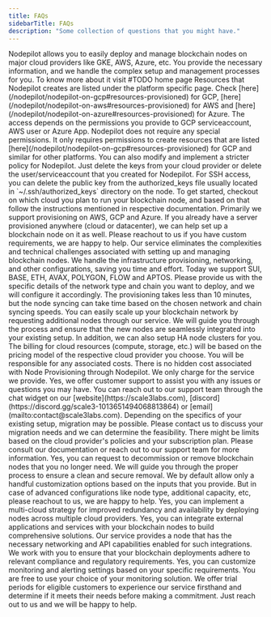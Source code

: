 ```yaml
---
title: FAQs
sidebarTitle: FAQs
description: "Some collection of questions that you might have."
---
```


<AccordionGroup>

<Accordion title="What is your Nodepilot?">
	Nodepilot allows you to easily deploy and manage blockchain nodes on major
	cloud providers like GKE, AWS, Azure, etc. You provide the necessary
	information, and we handle the complex setup and management processes for you.
	To know more about it visit #TODO home page
</Accordion>

<Accordion title='What all resources does Nodepilot create?'>
    Resources that Nodepilot creates are listed under the platform specific page. Check [here](/nodepilot/nodepilot-on-gcp#resources-provisioned) for GCP, [here](/nodepilot/nodepilot-on-aws#resources-provisioned) for AWS and [here](/nodepilot/nodepilot-on-azure#resources-provisioned) for Azure.

</Accordion>

<Accordion title='How much access does Nodepilot have?'>
    The access depends on the permissions you provide to GCP serviceaccount, AWS user or Azure App. Nodepilot does not require any special permissions. It only requires permissions to create resources that are listed [here](/nodepilot/nodepilot-on-gcp#resources-provisioned) for GCP and similar for other platforms.
    You can also modify and implement a stricter policy for Nodepilot.

</Accordion>

<Accordion title='How to remove Nodepilot access?'>
    Just delete the keys from your cloud provider or delete the user/serviceaccount that you created for Nodepilot. For SSH access, you can delete the public key from the authorized_keys file usually located in `~/.ssh/authorized_keys` directory on the node.

</Accordion>

<Accordion title="How do I get started with your service?">
	To get started, checkout on which cloud you plan to run your blockchain node,
	and based on that follow the instructions mentioned in respective
	documentation.
</Accordion>

<Accordion title="What cloud providers do you support?">
	Primarily we support provisioning on AWS, GCP and Azure. If you already have a
	server provisioned anywhere (cloud or datacenter), we can help set up a
	blockchain node on it as well. Please reachout to us if you have custom
	requirements, we are happy to help.
</Accordion>

<Accordion title="What is the advantage of using your service over setting up nodes manually?">
	Our service eliminates the complexities and technical challenges associated
	with setting up and managing blockchain nodes. We handle the infrastructure
	provisioning, networking, and other configurations, saving you time and
	effort.
</Accordion>

<Accordion title="What blockchain networks and chains are supported?">
	Today we support SUI, BASE, ETH, AVAX, POLYGON, FLOW and APTOS. Please provide
	us with the specific details of the network type and chain you want to deploy,
	and we will configure it accordingly.
</Accordion>

<Accordion title="How long does it take to provision a blockchain node?">
	The provisioning takes less than 10 minutes, but the node syncing can take
	time based on the chosen network and chain syncing speeds.
</Accordion>

<Accordion title="What happens if I need additional nodes or want to scale up my blockchain network?">
	You can easily scale up your blockchain network by requesting additional nodes
	through our service. We will guide you through the process and ensure that the
	new nodes are seamlessly integrated into your existing setup. In addition, we
	can also setup HA node clusters for you.
</Accordion>

<Accordion title="How is billing handled for the cloud resources used by my blockchain nodes?">
	The billing for cloud resources (compute, storage, etc.) will be based on the
	pricing model of the respective cloud provider you choose. You will be
	responsible for any associated costs. There is no hidden cost associated with
	Node Provisioning through Nodepilot. We only charge for the service we
	provide.
</Accordion>

<Accordion title="Do you provide customer support in case I encounter any issues?">
	Yes, we offer customer support to assist you with any issues or questions you
	may have. You can reach out to our support team through the chat widget on our
	[website](https://scale3labs.com),
	[discord](https://discord.gg/scale3-1013651494068813864) or
	[email](mailto:contact@scale3labs.com).
</Accordion>

<Accordion title="Can I migrate my existing blockchain nodes to your service?">
	Depending on the specifics of your existing setup, migration may be possible.
	Please contact us to discuss your migration needs and we can determine the
	feasibility.
</Accordion>

<Accordion title="Is there a limit to the number of blockchain nodes I can provision through your service?">
	There might be limits based on the cloud provider's policies and your
	subscription plan. Please consult our documentation or reach out to our
	support team for more information.
</Accordion>

<Accordion title="What happens if I no longer need a blockchain node? Can I easily decommission it?">
	Yes, you can request to decommission or remove blockchain nodes that you no
	longer need. We will guide you through the proper process to ensure a clean
	and secure removal.
</Accordion>

<Accordion title="What kind of blockchain configurations can I customize when provisioning a node?">
	We by default allow only a handful customization options based on the inputs
	that you provide. But in case of advanced configurations like node type,
	additional capacity, etc, please reachout to us, we are happy to help.
</Accordion>

<Accordion title="Can I choose to deploy multiple blockchain nodes across different cloud providers for redundancy?">
	Yes, you can implement a multi-cloud strategy for improved redundancy and
	availability by deploying nodes across multiple cloud providers.
</Accordion>

<Accordion title="Can I integrate external applications or services with my deployed blockchain nodes?">
	Yes, you can integrate external applications and services with your blockchain
	nodes to build comprehensive solutions. Our service provides a node that has
	the necessary networking and API capabilities enabled for such integrations.
</Accordion>

<Accordion title="How do you handle compliance and regulatory requirements for blockchain deployments?">
	We work with you to ensure that your blockchain deployments adhere to relevant
	compliance and regulatory requirements.
</Accordion>

<Accordion title="Can I customize the monitoring and alerting settings for my blockchain nodes?">
	Yes, you can customize monitoring and alerting settings based on your specific
	requirements. You are free to use your choice of your monitoring solution.
</Accordion>

<Accordion title="Is there a trial period or demo available for me to test your service before committing?">
	We offer trial periods for eligible customers to experience our service
	firsthand and determine if it meets their needs before making a commitment.
	Just reach out to us and we will be happy to help.
</Accordion>

</AccordionGroup>
